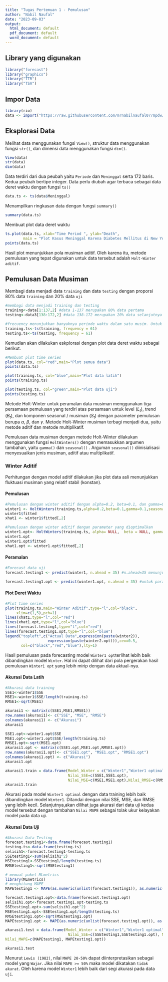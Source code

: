 ```yaml
---
title: "Tugas Pertemuan 1 - Pemulusan"
author: "Nabil Naufal"
date: "2023-09-03"
output:
  html_document: default
  pdf_document: default
  word_document: default
---
```


## Library yang digunakan
```r
library("forecast")
library("graphics")
library("TTR")
library("TSA")
```

## Impor Data
```r
library(rio)
data <- import("https://raw.githubusercontent.com/mrnabilnaufal07/mpdw/main/Data/Data-Nabil.csv")
```

## Eksplorasi Data
Melihat data menggunakan fungsi `View()`, struktur data menggunakan fungsi `str()`, dan dimensi data menggunakan fungsi `dim()`.

```r
View(data)
str(data)
dim(data)
```
Data terdiri dari dua peubah yaitu `Periode` dan `Meninggal` serta 172 baris. Kedua peubah bertipe integer. Data perlu diubah agar terbaca sebagai data deret waktu dengan fungsi `ts()`
```r
data.ts <- ts(data$Meninggal)
```

Menampilkan ringkasan data dengan fungsi `summary()`
```r
summary(data.ts)
```

Membuat plot data deret waktu

```r
ts.plot(data.ts, xlab="Time Period ", ylab="Death", 
        main = "Plot Kasus Meninggal Karena Diabetes Mellitus di New York City")
points(data.ts)
```
Hasil plot menunjukkan pola musiman aditif. Oleh karena itu, metode pemulusan yang tepat digunakan untuk data tersebut adalah `Holt-Winter aditif`.

## Pemulusan Data Musiman

Membagi data menjadi data `training` dan data `testing` dengan proporsi 80% data `training` dan 20% data `uji`
```r
#membagi data menjadi training dan testing
training<-data[1:137,2] #data 1-137 merupakan 80% data pertama
testing<-data3[138:172,2] #data 138-172 merupakan 20% data selanjutnya

#frecuency menunjukkan banyaknya periode waktu dalam satu musim. Untuk data ini, satu periode diperkirakan terdiri dari 61 periode (hasil eksplorasi)
training.ts<-ts(training, frequency = 61)
testing.ts<-ts(testing, frequency = 61)
```

Kemudian akan dilakukan eskplorasi dengan plot data deret waktu sebagai berikut.

```r
#Membuat plot time series
plot(data.ts, col="red",main="Plot semua data")
points(data.ts)

plot(training.ts, col="blue",main="Plot data latih")
points(training.ts)

plot(testing.ts, col="green",main="Plot data uji")
points(testing.ts)
```

Metode Holt-Winter untuk peramalan data musiman menggunakan tiga persamaan pemulusan yang terdiri atas persamaan untuk level $(L_t)$, trend $(B_t)$, dan komponen seasonal / musiman $(S_t)$ dengan parameter pemulusan berupa $\alpha$, $\beta$, dan $\gamma$. Metode Holt-Winter musiman terbagi menjadi dua, yaitu metode aditif dan metode multiplikatif.

Pemulusan data musiman dengan metode Holt-Winter dilakukan menggunakan fungsi `HoltWinters()` dengan memasukkan argumen tambahan, yaitu `gamma()` dan `seasonal()` . Arguman `seasonal()` diinisialisasi menyesuaikan jenis musiman, aditif atau multiplikatif.

### Winter Aditif

Perhitungan dengan model aditif dilakukan jika plot data asli menunjukkan fluktuasi musiman yang relatif stabil (konstan).

#### Pemulusan

```r
#Pemulusan dengan winter aditif dengan alpha=0.2, beta=0.1, dan gamma=0.1
winter1 <- HoltWinters(training.ts,alpha=0.2,beta=0.1,gamma=0.1,seasonal = "additive")
winter1$fitted
xhat1 <- winter1$fitted[,2]

#Pemulusan dengan winter aditif dengan parameter yang dioptimalkan
winter1.opt<- HoltWinters(training.ts, alpha= NULL,  beta = NULL, gamma = NULL, seasonal = "additive")
winter1.opt
winter1.opt$fitted
xhat1.opt <- winter1.opt$fitted[,2]
```

#### Peramalan

```r
#Forecast data uji
forecast.testing1 <- predict(winter1, n.ahead = 35) #n.ahead=35 menunjukkan banyaknya data yang akan dilakukan peramalan, dalam hal ini 35

forecast.testing1.opt <- predict(winter1.opt, n.ahead = 35) #untuk parameter yang dioptimalkan
```

#### Plot Deret Waktu

```r
#Plot time series
plot(training.ts,main="Winter Aditif",type="l",col="black",
     xlim=c(1,5),pch=1)
lines(xhat1,type="l",col="red")
lines(xhat1.opt,type="l",col="blue")
lines(forecast.testing1,type="l",col="red")
lines(forecast.testing1.opt,type="l",col="blue")
legend("topleft",c("Actual Data",expression(paste(winter2)),
                   expression(paste(winter2.opt))),cex=0.5,
       col=c("black","red","blue"),lty=1)
```
Hasil pemulusan pada forecasting model `Winter1 opt`terlihat lebih baik dibandingkan model `Winter`. Hal ini dapat dilihat dari pola pergerakan hasil pemulusan `Winter1 opt` yang lebih mirip dengan data aktual-nya.


#### Akurasi Data Latih

```r
#Akurasi data training
SSE1<-winter1$SSE
MSE1<-winter1$SSE/length(training.ts)
RMSE1<-sqrt(MSE1)

akurasi1 <- matrix(c(SSE1,MSE1,RMSE1))
row.names(akurasi1)<- c("SSE", "MSE", "RMSE")
colnames(akurasi1) <- c("Akurasi")
akurasi1

SSE1.opt<-winter1.opt$SSE
MSE1.opt<-winter1.opt$SSE/length(training.ts)
RMSE1.opt<-sqrt(MSE1.opt)
akurasi1.opt <- matrix(c(SSE1.opt,MSE1.opt,RMSE1.opt))
row.names(akurasi1.opt)<- c("SSE1.opt", "MSE1.opt", "RMSE1.opt")
colnames(akurasi1.opt) <- c("Akurasi")
akurasi1.opt

akurasi1.train = data.frame(Model_Winter = c("Winter1","Winter1 optimal"),
                            Nilai_SSE=c(SSE1,SSE1.opt),
                            Nilai_MSE=c(MSE1,MSE1.opt),Nilai_RMSE=c(RMSE1,RMSE1.opt))
akurasi1.train
```
Akurasi pada model `Winter1 optimal` dengan data training lebih baik dibandingkan model `Winter1`. Ditandai dengan nilai SSE, MSE, dan RMSE yang lebih kecil. Selanjutnya,akan dilihat juga akurasi dari data uji kedua model tersebut dengan tambahan `Nilai MAPE` sebagai tolak ukur kelayakan model pada data uji.

#### Akurasi Data Uji

```r
#Akurasi Data Testing
forecast.testing1<-data.frame(forecast.testing1)
testing.ts<-data.frame(testing.ts)
selisih1<-forecast.testing1-testing.ts
SSEtesting1<-sum(selisih1^2)
MSEtesting1<-SSEtesting1/length(testing.ts)
RMSEtesting1<-sqrt(MSEtesting1)

# memuat paket MLmetrics
library(MLmetrics)
# menghitung MAPE
MAPEtesting1 <- MAPE(as.numeric(unlist(forecast.testing1)), as.numeric(unlist(testing.ts)))

forecast.testing1.opt<-data.frame(forecast.testing1.opt)
selisih1.opt<-forecast.testing1.opt-testing.ts
SSEtesting1.opt<-sum(selisih1.opt^2)
MSEtesting1.opt<-SSEtesting1.opt/length(testing.ts)
RMSEtesting1.opt<-sqrt(MSEtesting1.opt)
MAPEtesting1.opt <- MAPE(as.numeric(unlist(forecast.testing1.opt)), as.numeric(unlist(testing.ts)))

akurasi1.test = data.frame(Model_Winter = c("Winter1","Winter1 optimal"),
                            Nilai_SSE=c(SSEtesting1,SSEtesting1.opt), Nilai_MSE=c(MSEtesting1,MSEtesting1.opt),Nilai_RMSE=c(RMSEtesting1,RMSEtesting1.opt),
Nilai_MAPE=c(MAPEtesting1, MAPEtesting1.opt))

akurasi1.test
```
Menurut `Lewis (1982)`, nilai `MAPE 20-50%` dapat diinterpretasikan sebagai model yang `Wajar`. Jika nilai `MAPE >= 50%` maka model dikatakan `tidak akurat`. Oleh karena model `Winter1` lebih baik dari segi akurasi pada data `uji`.